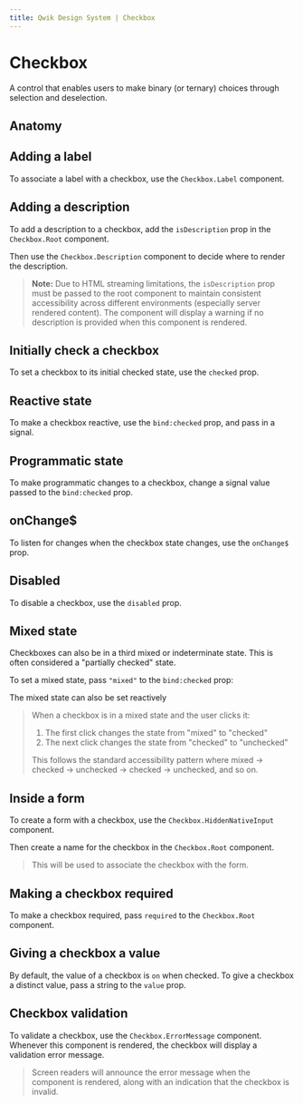 ```yaml
---
title: Qwik Design System | Checkbox
---
```



# Checkbox

A control that enables users to make binary (or ternary) choices through selection and deselection.

<Showcase name="hero" />

## Anatomy

<AnatomyTable api={api} />

<Features api={api} />

## Adding a label

To associate a label with a checkbox, use the `Checkbox.Label` component.

<Showcase name="label" />

## Adding a description

To add a description to a checkbox, add the `isDescription` prop in the `Checkbox.Root` component.

Then use the `Checkbox.Description` component to decide where to render the description.

<Showcase name="description" />

> **Note:** Due to HTML streaming limitations, the `isDescription` prop must be passed to the root component to maintain consistent accessibility across different environments (especially server rendered content). The component will display a warning if no description is provided when this component is rendered.

## Initially check a checkbox

To set a checkbox to its initial checked state, use the `checked` prop.

<Showcase name="initial" />

## Reactive state

To make a checkbox reactive, use the `bind:checked` prop, and pass in a signal.

<Showcase name="reactive" />

## Programmatic state

To make programmatic changes to a checkbox, change a signal value passed to the `bind:checked` prop.

<Showcase name="programmatic" />

## onChange$

To listen for changes when the checkbox state changes, use the `onChange$` prop.

<Showcase name="change" />

## Disabled

To disable a checkbox, use the `disabled` prop.

<Showcase name="disabled" />

## Mixed state

Checkboxes can also be in a third mixed or indeterminate state. This is often considered a "partially checked" state.

To set a mixed state, pass `"mixed"` to the `bind:checked` prop:

<Showcase name="mixed-initial" />

The mixed state can also be set reactively

<Showcase name="mixed-reactive" />

> When a checkbox is in a mixed state and the user clicks it:
> 1. The first click changes the state from "mixed" to "checked"
> 2. The next click changes the state from "checked" to "unchecked"
> 
> This follows the standard accessibility pattern where mixed → checked → unchecked → checked → unchecked, and so on.

## Inside a form

To create a form with a checkbox, use the `Checkbox.HiddenNativeInput` component.

<Showcase name="form" />

Then create a name for the checkbox in the `Checkbox.Root` component.

> This will be used to associate the checkbox with the form.

## Making a checkbox required

To make a checkbox required, pass `required` to the `Checkbox.Root` component.

<Showcase name="required" />

## Giving a checkbox a value

By default, the value of a checkbox is `on` when checked. To give a checkbox a distinct value, pass a string to the `value` prop.

<Showcase name="value" />

## Checkbox validation

To validate a checkbox, use the `Checkbox.ErrorMessage` component. Whenever this component is rendered, the checkbox will display a validation error message.

> Screen readers will announce the error message when the component is rendered, along with an indication that the checkbox is invalid.

<Showcase name="validation" />

<APITable api={api} />



